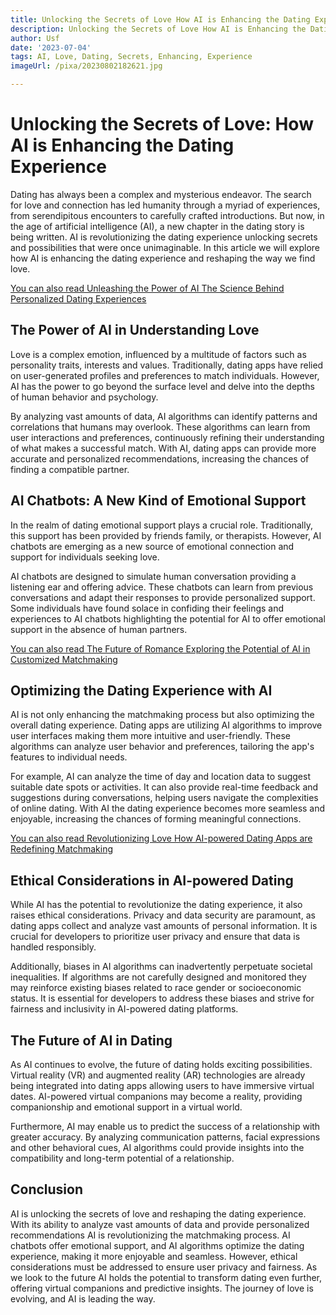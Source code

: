 ```yaml
---
title: Unlocking the Secrets of Love How AI is Enhancing the Dating Experience
description: Unlocking the Secrets of Love How AI is Enhancing the Dating Experience
author: Usf
date: '2023-07-04'
tags: AI, Love, Dating, Secrets, Enhancing, Experience
imageUrl: /pixa/20230802182621.jpg

---
```

# Unlocking the Secrets of Love: How AI  is Enhancing the Dating Experience

Dating has always been  a complex and mysterious endeavor. The search for  love and connection has led humanity through a myriad of experiences, from serendipitous encounters to carefully crafted introductions. But  now, in the age of  artificial  intelligence (AI), a new  chapter  in the  dating story is  being  written. AI is  revolutionizing the dating experience  unlocking secrets and  possibilities that were once unimaginable. In this article we will explore how AI is enhancing the dating experience and reshaping the way we find love.

[You can also read Unleashing the Power  of AI The Science  Behind Personalized Dating Experiences](Unleashing%20the%20Power%20of%20AI%20The%20Science%20Behind%20Personalized%20Dating%20Experiences)


## The Power of AI in  Understanding Love

Love  is a complex emotion, influenced  by  a  multitude of factors such as personality traits, interests  and values. Traditionally, dating apps  have relied on user-generated profiles and preferences to match individuals. However, AI has the power to go beyond the surface level and  delve into the depths of human behavior and psychology.

By analyzing vast amounts of data, AI algorithms can identify  patterns and correlations that humans may overlook. These algorithms can learn from user interactions and preferences, continuously refining their understanding of what makes a successful match. With AI, dating apps can provide more accurate and personalized recommendations, increasing the chances of finding a compatible partner.

##  AI Chatbots: A  New Kind of Emotional Support

In the realm of dating  emotional support plays a crucial role. Traditionally, this support has been provided by friends family,  or therapists. However, AI chatbots are emerging as a new source  of emotional connection and support for individuals seeking love.

AI chatbots are designed to simulate human conversation providing a listening ear and offering advice. These chatbots can learn  from previous conversations and adapt their responses to provide personalized support. Some individuals have found solace in confiding their feelings  and experiences to AI  chatbots highlighting the potential for AI to offer emotional support in the absence of human partners.

[You  can  also read The Future of Romance Exploring the Potential of AI in Customized  Matchmaking](The%20Future%20of%20Romance%20Exploring%20the%20Potential%20of%20AI%20in%20Customized%20Matchmaking)


## Optimizing the Dating Experience with AI

AI is not  only enhancing the matchmaking process but also optimizing the overall dating experience. Dating apps are utilizing AI algorithms to improve user interfaces making them more intuitive and user-friendly. These algorithms can analyze user behavior and preferences,  tailoring the  app's features to individual  needs.

For example, AI can analyze the time  of day and location data to suggest suitable date spots or activities. It can also provide real-time feedback  and suggestions during conversations, helping  users navigate the  complexities of online dating. With  AI the dating experience becomes more seamless and enjoyable, increasing the chances of  forming meaningful connections.

[You can also read Revolutionizing Love How AI-powered Dating Apps are  Redefining Matchmaking](Revolutionizing%20Love%20How%20AI-powered%20Dating%20Apps%20are%20Redefining%20Matchmaking)


## Ethical  Considerations in AI-powered Dating

While AI has the potential to revolutionize the dating experience, it also raises ethical considerations. Privacy and data security are paramount, as dating apps collect and analyze vast amounts of personal information. It is crucial for developers to  prioritize user privacy  and  ensure that data is handled responsibly.

Additionally, biases in AI algorithms can inadvertently perpetuate societal inequalities. If algorithms are not carefully designed  and monitored they may reinforce existing biases related to race gender or socioeconomic status. It is  essential for developers to  address these biases and  strive for fairness and inclusivity  in  AI-powered dating platforms.

## The Future of AI in Dating

As AI continues to evolve, the future of dating holds exciting possibilities. Virtual reality  (VR) and augmented reality (AR) technologies  are already being integrated  into dating apps allowing users to have immersive virtual dates. AI-powered virtual companions may become  a reality, providing companionship and emotional support in a virtual world.

Furthermore, AI may enable us  to predict the success of a relationship with greater accuracy. By  analyzing communication patterns, facial expressions and other behavioral cues, AI algorithms could provide insights into the compatibility  and long-term  potential of a relationship.

## Conclusion

AI is unlocking  the secrets of love and reshaping the dating experience. With its ability to analyze vast amounts of data and provide personalized recommendations AI is revolutionizing the matchmaking  process. AI chatbots offer emotional support,  and AI algorithms optimize the dating experience, making it more enjoyable and seamless. However, ethical considerations must be  addressed to ensure user privacy and fairness. As we look to the future  AI  holds the potential to transform dating even  further, offering virtual companions and predictive insights. The  journey of love is evolving, and  AI is leading the way.